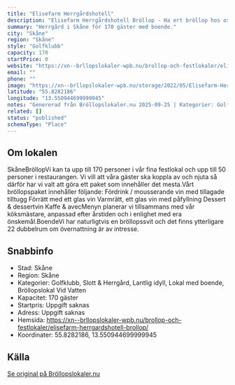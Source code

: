 ```yaml
---
title: "Elisefarm Herrgårdshotell"
description: "Elisefarm Herrgårdshotell Bröllop - Ha ert bröllop hos oss! Bröllopslokal Hörby. Skicka gärna en förfrågan så hjälper vi Er!"
summary: "Herrgård i Skåne för 170 gäster med boende."
city: "Skåne"
region: "Skåne"
style: "Golfklubb"
capacity: 170
startPrice: 0
website: "https://xn--brllopslokaler-wpb.nu/brollop-och-festlokaler/elisefarm-herrgardshotell-brollop/"
email: ""
phone: ""
image: "https://xn--brllopslokaler-wpb.nu/storage/2022/05/Elisefarm-Herrgardshotell-festlokal-i-skane-hoor-2.webp"
latitude: "55.8282186"
longitude: "13.550944699999945"
notes: "Genererad från Bröllopslokaler.nu 2025-09-25 | Kategorier: Golfklubb, Slott & Herrgård, Lantlig idyll, Lokal med boende, Bröllopslokal Vid Vatten"
related: []
status: "published"
schemaType: "Place"
---
```


## Om lokalen

SkåneBröllopVi kan ta upp till 170 personer i vår fina festlokal och upp till 50 personer i restaurangen. Vi vill att våra gäster ska koppla av och njuta så därför har vi valt att göra ett paket som innehåller det mesta.Vårt bröllopspaket innehåller följande: Fördrink / mousserande vin med tillagade tilltugg Förrätt med ett glas vin Varmrätt, ett glas vin med påfyllning Dessert & dessertvin Kaffe & avecMenyn planerar vi tillsammans med vår köksmästare, anpassad efter årstiden och i enlighet med era önskemål.BoendeVi har naturligtvis en bröllopssvit och det finns ytterligare 22 dubbelrum om övernattning är av intresse.

## Snabbinfo

- Stad: Skåne
- Region: Skåne
- Kategorier: Golfklubb, Slott & Herrgård, Lantlig idyll, Lokal med boende, Bröllopslokal Vid Vatten
- Kapacitet: 170 gäster
- Startpris: Uppgift saknas
- Adress: Uppgift saknas
- Hemsida: https://xn--brllopslokaler-wpb.nu/brollop-och-festlokaler/elisefarm-herrgardshotell-brollop/
- Koordinater: 55.8282186, 13.550944699999945

## Källa

[Se original på Bröllopslokaler.nu](https://xn--brllopslokaler-wpb.nu/brollop-och-festlokaler/elisefarm-herrgardshotell-brollop/)

